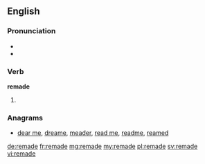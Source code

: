 ==English==

===Pronunciation===
* {{IPA|/ɹiˈmeɪd/}}
* {{rhymes|eɪd}}

===Verb===
'''remade'''

# {{en-past of|remake}}

===Anagrams===
* [[dear me#English|dear me]], [[dreame#English|dreame]], [[meader#English|meader]], [[read me#English|read me]], [[readme#English|readme]], [[reamed#English|reamed]]

[[de:remade]]
[[fr:remade]]
[[mg:remade]]
[[my:remade]]
[[pl:remade]]
[[sv:remade]]
[[vi:remade]]